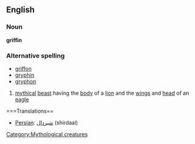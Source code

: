 ==English==
[[Category:Mythological creatures]]
===Noun===
'''griffin'''

===Alternative spelling===
*[[griffon]]
*[[gryphin]]
*[[gryphon]]

#[[myth]]ical [[beast]] having the [[body]] of a [[lion]] and the [[wing]]s and [[head]] of an [[eagle]]

===Translations==
*[[Persian]]: [[شیردال]] (shirdaal)
